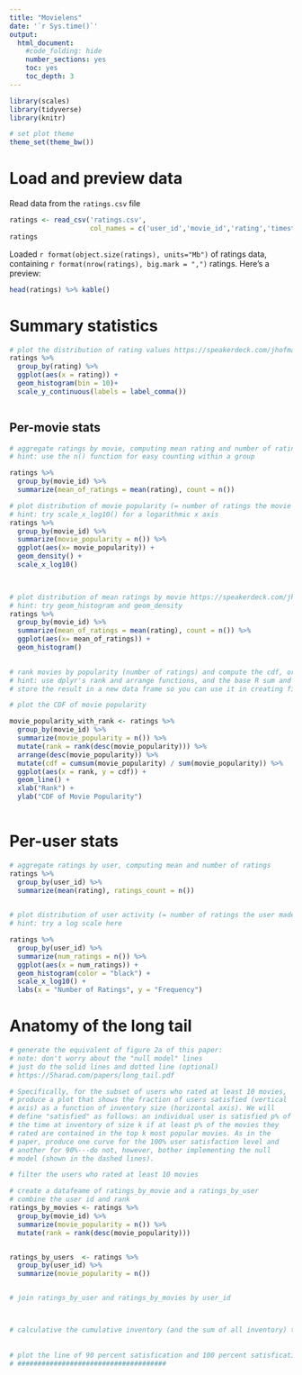 ```yaml
---
title: "Movielens"
date: '`r Sys.time()`'
output:
  html_document:
    #code_folding: hide
    number_sections: yes
    toc: yes
    toc_depth: 3
---
```


```r
library(scales)
library(tidyverse)
library(knitr)

# set plot theme
theme_set(theme_bw())
```

# Load and preview data

Read data from the `ratings.csv` file
```r
ratings <- read_csv('ratings.csv',
                    col_names = c('user_id','movie_id','rating','timestamp'))
ratings
```

Loaded `r format(object.size(ratings), units="Mb")` of ratings data, containing `r format(nrow(ratings), big.mark = ",")` ratings. Here's a preview:
```r
head(ratings) %>% kable()
```

# Summary statistics

```r
# plot the distribution of rating values https://speakerdeck.com/jhofman/modeling-social-data-lecture-2-introduction-to-counting?slide=26
ratings %>%
  group_by(rating) %>%
  ggplot(aes(x = rating)) + 
  geom_histogram(bin = 10)+
  scale_y_continuous(labels = label_comma()) 



```

## Per-movie stats

```r
# aggregate ratings by movie, computing mean rating and number of ratings
# hint: use the n() function for easy counting within a group

ratings %>%
  group_by(movie_id) %>%
  summarize(mean_of_ratings = mean(rating), count = n())
```

```r
# plot distribution of movie popularity (= number of ratings the movie received)
# hint: try scale_x_log10() for a logarithmic x axis
ratings %>%
  group_by(movie_id) %>%
  summarize(movie_popularity = n()) %>%
  ggplot(aes(x= movie_popularity)) +
  geom_density() + 
  scale_x_log10()

  
```

```r
# plot distribution of mean ratings by movie https://speakerdeck.com/jhofman/modeling-social-data-lecture-2-introduction-to-counting?slide=28
# hint: try geom_histogram and geom_density
ratings %>%
  group_by(movie_id) %>%
  summarize(mean_of_ratings = mean(rating), count = n()) %>%
  ggplot(aes(x= mean_of_ratings)) +
  geom_histogram()
  

```

```r
# rank movies by popularity (number of ratings) and compute the cdf, or fraction of movies covered by the top-k movies https://speakerdeck.com/jhofman/modeling-social-data-lecture-2-introduction-to-counting?slide=30
# hint: use dplyr's rank and arrange functions, and the base R sum and cumsum functions
# store the result in a new data frame so you can use it in creating figure 2 from the paper below

# plot the CDF of movie popularity

movie_popularity_with_rank <- ratings %>%
  group_by(movie_id) %>%
  summarize(movie_popularity = n()) %>%
  mutate(rank = rank(desc(movie_popularity))) %>%
  arrange(desc(movie_popularity)) %>%
  mutate(cdf = cumsum(movie_popularity) / sum(movie_popularity)) %>%
  ggplot(aes(x = rank, y = cdf)) +
  geom_line() +
  xlab("Rank") +
  ylab("CDF of Movie Popularity")
  


```


# Per-user stats

```r
# aggregate ratings by user, computing mean and number of ratings
ratings %>%
  group_by(user_id) %>%
  summarize(mean(rating), ratings_count = n())
  

```

```r
# plot distribution of user activity (= number of ratings the user made)
# hint: try a log scale here

ratings %>%
  group_by(user_id) %>%
  summarize(num_ratings = n()) %>%
  ggplot(aes(x = num_ratings)) +
  geom_histogram(color = "black") +
  scale_x_log10() +
  labs(x = "Number of Ratings", y = "Frequency") 

```

# Anatomy of the long tail

```r
# generate the equivalent of figure 2a of this paper:
# note: don't worry about the "null model" lines
# just do the solid lines and dotted line (optional)
# https://5harad.com/papers/long_tail.pdf

# Specifically, for the subset of users who rated at least 10 movies,
# produce a plot that shows the fraction of users satisfied (vertical
# axis) as a function of inventory size (horizontal axis). We will
# define "satisfied" as follows: an individual user is satisfied p% of
# the time at inventory of size k if at least p% of the movies they
# rated are contained in the top k most popular movies. As in the
# paper, produce one curve for the 100% user satisfaction level and
# another for 90%---do not, however, bother implementing the null
# model (shown in the dashed lines).

# filter the users who rated at least 10 movies

# create a datafeame of ratings_by_movie and a ratings_by_user
# combine the user id and rank 
ratings_by_movies <- ratings %>% 
  group_by(movie_id) %>%
  summarize(movie_popularity = n()) %>% 
  mutate(rank = rank(desc(movie_popularity)))


ratings_by_users  <- ratings %>% 
  group_by(user_id) %>% 
  summarize(movie_popularity = n())


# join ratings_by_user and ratings_by_movies by user_id 



# calculative the cumulative inventory (and the sum of all inventory) to get the percentage of how much the inventory meets the users 90 percent satisfication and 10 percent satisfication
  
  
# plot the line of 90 percent satisfication and 100 percent satisfication
# #####################################




```
